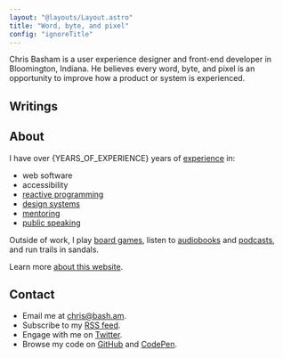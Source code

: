```yaml
---
layout: "@layouts/Layout.astro"
title: "Word, byte, and pixel"
config: "ignoreTitle"
---
```



Chris Basham is a user experience designer and front-end developer
in Bloomington, Indiana. He believes every word, byte, and pixel is an opportunity to improve how a product or system is experienced.

## Writings

<WritingsList />

## About

I have over {YEARS_OF_EXPERIENCE} years of [experience](/resume) in:

- web software
- accessibility
- [reactive programming](/reactive-programming)
- [design systems](/design-systems)
- [mentoring](/mentoring)
- [public speaking](/talks)

Outside of work, I play [board games](/board-games), listen to [audiobooks](/books) and [podcasts](/podcasts), and run trails in sandals.

Learn more [about this website](/colophon).

## Contact

- Email me at chris@bash.am.
- Subscribe to my [RSS feed](/rss.xml).
- Engage with me on [Twitter](https://twitter.com/chrisbasham).
- Browse my code on [GitHub](https://github.com/basham) and [CodePen](https://codepen.io/basham).
